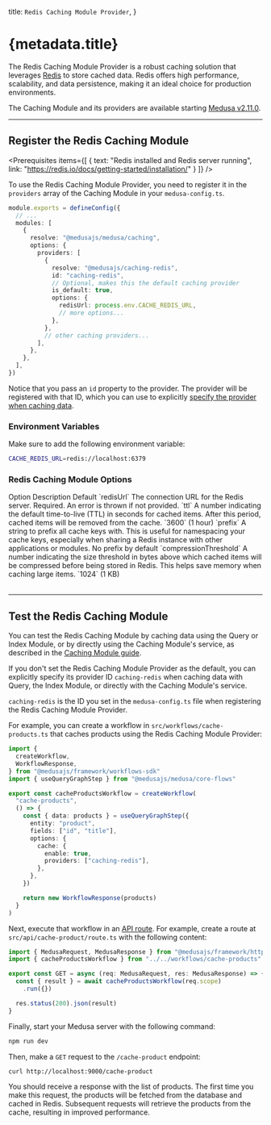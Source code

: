 
  title: `Redis Caching Module Provider`,
}

# {metadata.title}

The Redis Caching Module Provider is a robust caching solution that leverages [Redis](https://redis.io/) to store cached data. Redis offers high performance, scalability, and data persistence, making it an ideal choice for production environments.

<Note>

The Caching Module and its providers are available starting [Medusa v2.11.0](https://github.com/medusajs/medusa/releases/tag/v2.11.0).

</Note>

---

## Register the Redis Caching Module

<Prerequisites items={[
  {
    text: "Redis installed and Redis server running",
    link: "https://redis.io/docs/getting-started/installation/"
  }
]} />

To use the Redis Caching Module Provider, you need to register it in the `providers` array of the Caching Module in your `medusa-config.ts`.

```ts title="medusa-config.ts"
module.exports = defineConfig({
  // ...
  modules: [
    {
      resolve: "@medusajs/medusa/caching",
      options: {
        providers: [
          {
            resolve: "@medusajs/caching-redis",
            id: "caching-redis",
            // Optional, makes this the default caching provider
            is_default: true,
            options: {
              redisUrl: process.env.CACHE_REDIS_URL,
              // more options...
            },
          },
          // other caching providers...
        ],
      },
    },
  ],
})
```

Notice that you pass an `id` property to the provider. The provider will be registered with that ID, which you can use to explicitly [specify the provider when caching data](../page.mdx#how-to-use-the-caching-module).

### Environment Variables

Make sure to add the following environment variable:

```bash
CACHE_REDIS_URL=redis://localhost:6379
```

### Redis Caching Module Options

<Table>
  <Table.Header>
    <Table.Row>
      <Table.HeaderCell>
        Option
      </Table.HeaderCell>
      <Table.HeaderCell>
        Description
      </Table.HeaderCell>
      <Table.HeaderCell>
        Default
      </Table.HeaderCell>
    </Table.Row>
  </Table.Header>
  <Table.Body>
    <Table.Row>
      <Table.Cell>
        `redisUrl`
      </Table.Cell>
      <Table.Cell>
        The connection URL for the Redis server.
      </Table.Cell>
      <Table.Cell>
        Required. An error is thrown if not provided.
      </Table.Cell>
    </Table.Row>
    <Table.Row>
      <Table.Cell>
        `ttl`
      </Table.Cell>
      <Table.Cell>
        A number indicating the default time-to-live (TTL) in seconds for cached items. After this period, cached items will be removed from the cache.
      </Table.Cell>
      <Table.Cell>
        `3600` (1 hour)
      </Table.Cell>
    </Table.Row>
    <Table.Row>
      <Table.Cell>
        `prefix`
      </Table.Cell>
      <Table.Cell>
        A string to prefix all cache keys with. This is useful for namespacing your cache keys, especially when sharing a Redis instance with other applications or modules.
      </Table.Cell>
      <Table.Cell>
        No prefix by default
      </Table.Cell>
    </Table.Row>
    <Table.Row>
      <Table.Cell>
        `compressionThreshold`
      </Table.Cell>
      <Table.Cell>
        A number indicating the size threshold in bytes above which cached items will be compressed before being stored in Redis. This helps save memory when caching large items.
      </Table.Cell>
      <Table.Cell>
        `1024` (1 KB)
      </Table.Cell>
    </Table.Row>
  </Table.Body>
</Table>

---

## Test the Redis Caching Module

You can test the Redis Caching Module by caching data using the Query or Index Module, or by directly using the Caching Module's service, as described in the [Caching Module guide](../page.mdx#how-to-use-the-caching-module).

If you don't set the Redis Caching Module Provider as the default, you can explicitly specify its provider ID `caching-redis` when caching data with Query, the Index Module, or directly with the Caching Module's service.

<Note title="Tip">

`caching-redis` is the ID you set in the `medusa-config.ts` file when registering the Redis Caching Module Provider.

</Note>

For example, you can create a workflow in `src/workflows/cache-products.ts` that caches products using the Redis Caching Module Provider:

```ts title="src/workflows/cache-products.ts" highlights={[["14"], ["15"], ["16"], ["17"]]}
import {
  createWorkflow,
  WorkflowResponse,
} from "@medusajs/framework/workflows-sdk"
import { useQueryGraphStep } from "@medusajs/medusa/core-flows" 

export const cacheProductsWorkflow = createWorkflow(
  "cache-products",
  () => {
    const { data: products } = useQueryGraphStep({
      entity: "product",
      fields: ["id", "title"],
      options: {
        cache: {
          enable: true,
          providers: ["caching-redis"],
        },
      },
    })

    return new WorkflowResponse(products)
  }
)
```

Next, execute that workflow in an [API route](!docs!/learn/fundamentals/api-routes). For example, create a route at `src/api/cache-product/route.ts` with the following content:

```ts title="src/api/cache-product/route.ts"
import { MedusaRequest, MedusaResponse } from "@medusajs/framework/http"
import { cacheProductsWorkflow } from "../../workflows/cache-products"

export const GET = async (req: MedusaRequest, res: MedusaResponse) => {
  const { result } = await cacheProductsWorkflow(req.scope)
    .run({})

  res.status(200).json(result)
}
```

Finally, start your Medusa server with the following command:

```bash npm2yarn
npm run dev
```

Then, make a `GET` request to the `/cache-product` endpoint:

```bash
curl http://localhost:9000/cache-product
```

You should receive a response with the list of products. The first time you make this request, the products will be fetched from the database and cached in Redis. Subsequent requests will retrieve the products from the cache, resulting in improved performance.